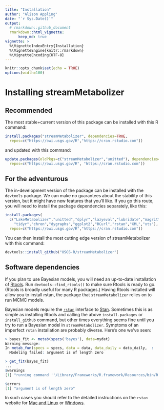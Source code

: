 ```yaml
---
title: "Installation"
author: "Alison Appling"
date: "`r Sys.Date()`"
output:
  # rmarkdown::github_document
  rmarkdown::html_vignette:
      keep_md: true
vignette: >
  %\VignetteIndexEntry{Installation}
  %\VignetteEngine{knitr::rmarkdown}
  %\VignetteEncoding{UTF-8}
---
```


```r
knitr::opts_chunk$set(echo = TRUE)
options(width=100)
```

# Installing streamMetabolizer

## Recommended

The most stable+current version of this package can be installed with this R command:
```r
install.packages("streamMetabolizer", dependencies=TRUE, 
  repos=c("https://owi.usgs.gov/R","https://cran.rstudio.com"))
```
and updated with this command:
```r
update.packages(oldPkgs=c("streamMetabolizer","unitted"), dependencies=TRUE,
  repos=c("https://owi.usgs.gov/R", "https://cran.rstudio.com"))
```

## For the adventurous

The in-development version of the package can be installed with the `devtools` package. 
We can make no guarantees about the stability of this version, 
but it might have new features that you'll like.
If you go this route, you will need to install the package dependencies separately, like this:
```r
install.packages(
  c("LakeMetabolizer","unitted","dplyr","lazyeval","lubridate","magrittr",
    "tidyr","chron","dygraphs","ggplot2","RCurl","rstan","XML","xts"),
  repos=c("https://owi.usgs.gov/R","https://cran.rstudio.com"))
```
You can then install the most cutting edge version of streamMetabolizer with this command:
```r
devtools::install_github("USGS-R/streamMetabolizer")
```

## Software dependencies

If you plan to use Bayesian models, you will need an up-to-date installation of [Rtools](https://cran.r-project.org/bin/windows/Rtools/). Run `devtools::find_rtools()` to make sure Rtools is ready to go. (Rtools is broadly useful for many R packages.) Having Rtools installed will allow you to install rstan, the package that `streamMetabolizer` relies on to run MCMC models.

Bayesian models require the [`rstan`](http://mc-stan.org/interfaces/rstan.html) 
interface to [Stan](http://mc-stan.org/). Sometimes this is as simple as
installing Rtools and calling the above `install.packages` or `install_github` command, but other
times everything seems fine until you try to run a Bayesian model in
`streamMetabolizer`. Symptoms of an imperfect `rstan` installation are probably
diverse. Here's one we've seen:
```r
> bayes_fit <- metab(specs('bayes'), data=mydat)
Warning message:
In metab_fun(specs = specs, data = data, data_daily = data_daily,  :
  Modeling failed: argument is of length zero

> get_fit(bayes_fit)
...
$warnings
[1] "running command ''/Library/Frameworks/R.framework/Resources/bin/R' CMD config CXX 2>/dev/null' had status 1"

$errors
[1] "argument is of length zero"
```
In such cases you should refer to the detailed instructions on the `rstan` website for 
[Mac and Linux](https://github.com/stan-dev/rstan/wiki/Installing-RStan-on-Mac-or-Linux) 
or [Windows](https://github.com/stan-dev/rstan/wiki/Installing-RStan-on-Windows).

